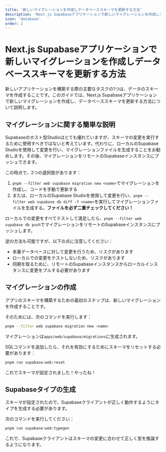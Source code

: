 ```yaml
---
title: '新しいマイグレーションを作成しデータベーススキーマを更新する方法'
description: 'Next.js Supabaseアプリケーションで新しいマイグレーションを作成しデータベーススキーマを更新する方法を学ぶ'
icon: 'database'
order: 2
---
```


# Next.js Supabaseアプリケーションで新しいマイグレーションを作成しデータベーススキーマを更新する方法

新しいアプリケーションを構築する際の主要なタスクの1つは、データのスキーマを作成することです。このガイドでは、Next.js Supabaseアプリケーションで新しいマイグレーションを作成し、データベーススキーマを更新する方法について説明します。

## マイグレーションに関する簡単な説明

Supabaseのホスト型Studioはとても優れていますが、スキーマの変更を実行するために使用すべきではないと考えています。代わりに、ローカルのSupabase Studioを使用して変更を行い、マイグレーションファイルを生成することをお勧めします。その後、マイグレーションをリモートのSupabaseインスタンスにプッシュできます。

この時点で、2つの選択肢があります：

1. `pnpm --filter web supabase migration new <name>`でマイグレーションを作成し、コードを手動で更新する
2. または、ローカルのSupabase Studioを使用して変更を行い、`pnpm --filter web supabase db diff -f <name>`を実行してマイグレーションファイルを生成する。**ファイルを必ず二重チェックしてください！**

ローカルでの変更をすべてテストして満足したら、`pnpm --filter web supabase db push`でマイグレーションをリモートのSupabaseインスタンスにプッシュします。

逆の方法も可能ですが、以下の点に注意してください：

- 本番データベースに対して変更を行うため、リスクがあります
- ローカルでの変更をテストしないため、リスクがあります
- 同期を取るために、リモートのSupabaseインスタンスからローカルインスタンスに変更をプルする必要があります

## マイグレーションの作成

アプリのスキーマを構築するための最初のステップは、新しいマイグレーションを作成することです。

そのためには、次のコマンドを実行します：

```bash
pnpm --filter web supabase migration new <name>
```

マイグレーションは`apps/web/supabase/migrations`に生成されます。

SQLコマンドを追加したら、それを有効にするためにスキーマをリセットする必要があります：

```bash
pnpm run supabase:web:reset
```

これでスキーマが設定されました！やったね！

## Supabaseタイプの生成

スキーマが設定されたので、Supabaseクライアントが正しく動作するようにタイプを生成する必要があります。

次のコマンドを実行してください：

```bash
pnpm run supabase:web:typegen
```

これで、Supabaseクライアントはスキーマの変更に合わせて正しく型を推論するようになります。
